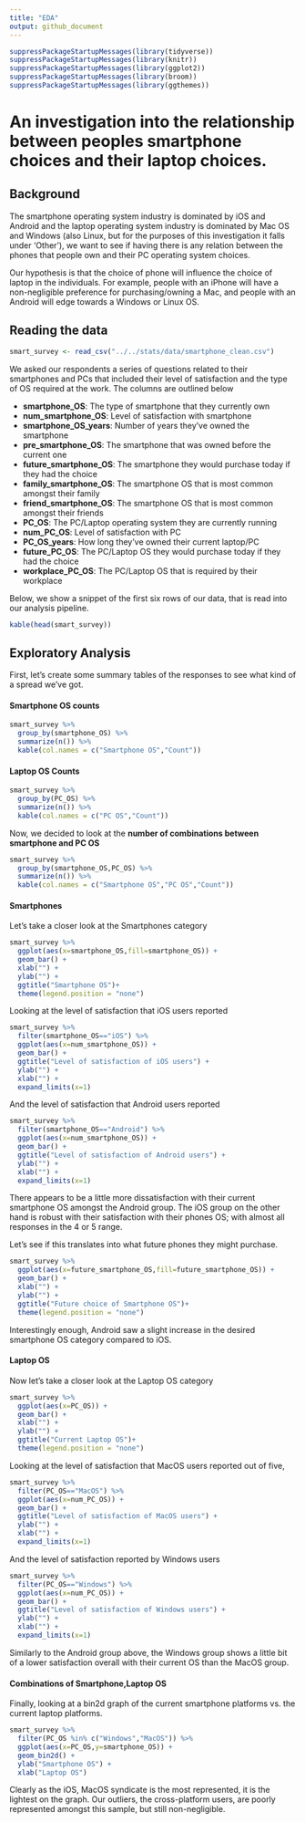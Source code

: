 ```yaml
---
title: "EDA"
output: github_document
---
```


```r
suppressPackageStartupMessages(library(tidyverse))
suppressPackageStartupMessages(library(knitr))
suppressPackageStartupMessages(library(ggplot2))
suppressPackageStartupMessages(library(broom))
suppressPackageStartupMessages(library(ggthemes))
```

# An investigation into the relationship between peoples smartphone choices and their laptop choices.

## Background

The smartphone operating system industry is dominated by iOS and Android and the laptop operating system industry is dominated by Mac OS and Windows (also Linux, but for the purposes of this investigation it falls under 'Other'), we want to see if having there is any relation between the phones that people own and their PC operating system choices. 

Our hypothesis is that the choice of phone will influence the choice of laptop in the individuals. For example, people with an iPhone will have a non-negligible preference for purchasing/owning a Mac, and people with an Android will edge towards a Windows or Linux OS.

## Reading the data

```r
smart_survey <- read_csv("../../stats/data/smartphone_clean.csv")
```

We asked our respondents a series of questions related to their smartphones and PCs that included their level of satisfaction and the type of OS required at the work. The columns are outlined below

- **smartphone_OS**: The type of smartphone that they currently own
- **num_smartphone_OS**: Level of satisfaction with smartphone
- **smartphone_OS_years**: Number of years they've owned the smartphone
- **pre_smartphone_OS**: The smartphone that was owned before the current one
- **future_smartphone_OS**: The smartphone they would purchase today if they had the choice
- **family_smartphone_OS**: The smartphone OS that is most common amongst their family
- **friend_smartphone_OS**: The smartphone OS that is most common amongst their friends
- **PC_OS**: The PC/Laptop operating system they are currently running
- **num_PC_OS**: Level of satisfaction with PC
- **PC_OS_years**: How long they've owned their current laptop/PC
- **future_PC_OS**: The PC/Laptop OS they would purchase today if they had the choice
- **workplace_PC_OS**: The PC/Laptop OS that is required by their workplace

Below, we show a snippet of the first six rows of our data, that is read into our analysis pipeline.

```r
kable(head(smart_survey))
```

## Exploratory Analysis

First, let's create some summary tables of the responses to see what kind of a spread we've got.

#### Smartphone OS counts

```r
smart_survey %>%
  group_by(smartphone_OS) %>%
  summarize(n()) %>%
  kable(col.names = c("Smartphone OS","Count"))
```

#### Laptop OS Counts

```r
smart_survey %>%
  group_by(PC_OS) %>%
  summarize(n()) %>%
  kable(col.names = c("PC OS","Count"))
```

Now, we decided to look at the **number of combinations between smartphone and PC OS**

```r
smart_survey %>%
  group_by(smartphone_OS,PC_OS) %>%
  summarize(n()) %>%
  kable(col.names = c("Smartphone OS","PC OS","Count"))
```

#### Smartphones

Let's take a closer look at the Smartphones category

```r
smart_survey %>%
  ggplot(aes(x=smartphone_OS,fill=smartphone_OS)) +
  geom_bar() +
  xlab("") +
  ylab("") +
  ggtitle("Smartphone OS")+
  theme(legend.position = "none")
```

Looking at the level of satisfaction that iOS users reported

```r
smart_survey %>%
  filter(smartphone_OS=="iOS") %>%
  ggplot(aes(x=num_smartphone_OS)) +
  geom_bar() +
  ggtitle("Level of satisfaction of iOS users") +
  ylab("") +
  xlab("") +
  expand_limits(x=1) 
```

And the level of satisfaction that Android users reported

```r
smart_survey %>%
  filter(smartphone_OS=="Android") %>%
  ggplot(aes(x=num_smartphone_OS)) +
  geom_bar() +
  ggtitle("Level of satisfaction of Android users") +
  ylab("") +
  xlab("") +
  expand_limits(x=1)
```

There appears to be a little more dissatisfaction with their current smartphone OS amongst the Android group. The iOS group on the other hand is robust with their satisfaction with their phones OS; with almost all responses in the 4 or 5 range.

Let's see if this translates into what future phones they might purchase.

```r
smart_survey %>%
  ggplot(aes(x=future_smartphone_OS,fill=future_smartphone_OS)) +
  geom_bar() +
  xlab("") +
  ylab("") +
  ggtitle("Future choice of Smartphone OS")+
  theme(legend.position = "none")
```

Interestingly enough, Android saw a slight increase in the desired smartphone OS category compared to iOS.

#### Laptop OS

Now let's take a closer look at the Laptop OS category

```r
smart_survey %>%
  ggplot(aes(x=PC_OS)) +
  geom_bar() +
  xlab("") +
  ylab("") +
  ggtitle("Current Laptop OS")+
  theme(legend.position = "none")
```

Looking at the level of satisfaction that MacOS users reported out of five,

```r
smart_survey %>%
  filter(PC_OS=="MacOS") %>%
  ggplot(aes(x=num_PC_OS)) +
  geom_bar() +
  ggtitle("Level of satisfaction of MacOS users") +
  ylab("") +
  xlab("") +
  expand_limits(x=1)
```

And the level of satisfaction reported by Windows users

```r
smart_survey %>%
  filter(PC_OS=="Windows") %>%
  ggplot(aes(x=num_PC_OS)) +
  geom_bar() +
  ggtitle("Level of satisfaction of Windows users") +
  ylab("") +
  xlab("") +
  expand_limits(x=1)
```

Similarly to the Android group above, the Windows group shows a little bit of a lower satisfaction overall with their current OS than the MacOS group.

#### Combinations of Smartphone,Laptop OS

Finally, looking at a bin2d graph of the current smartphone platforms vs. the current laptop platforms.

```r
smart_survey %>%
  filter(PC_OS %in% c("Windows","MacOS")) %>%
  ggplot(aes(x=PC_OS,y=smartphone_OS)) +
  geom_bin2d() +
  ylab("Smartphone OS") +
  xlab("Laptop OS")
```

Clearly as the iOS, MacOS syndicate is the most represented, it is the lightest on the graph. Our outliers, the cross-platform users, are poorly represented amongst this sample, but still non-negligible.